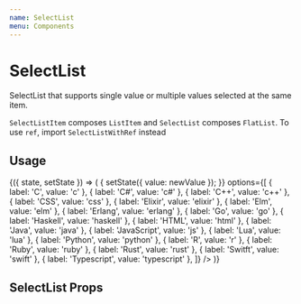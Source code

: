 ```yaml
---
name: SelectList
menu: Components
---
```




# SelectList

SelectList that supports single value or multiple values selected at the same item.

`SelectListItem` composes `ListItem` and `SelectList` composes `FlatList`.
To use `ref`, import `SelectListWithRef` instead

## Usage

<Playground>
  <State initial={{ value: ['c', 'js', 'go'] }}>
    {({ state, setState }) => (
      <Box height={300}>
        <SelectList
          value={state.value}
          onValueChange={(newValue, itemIndex) => {
            setState({ value: newValue });
          }}
          options={[
            { label: 'C', value: 'c' },
            { label: 'C#', value: 'c#' },
            { label: 'C++', value: 'c++' },
            { label: 'CSS', value: 'css' },
            { label: 'Elixir', value: 'elixir' },
            { label: 'Elm', value: 'elm' },
            { label: 'Erlang', value: 'erlang' },
            { label: 'Go', value: 'go' },
            { label: 'Haskell', value: 'haskell' },
            { label: 'HTML', value: 'html' },
            { label: 'Java', value: 'java' },
            { label: 'JavaScript', value: 'js' },
            { label: 'Lua', value: 'lua' },
            { label: 'Python', value: 'python' },
            { label: 'R', value: 'r' },
            { label: 'Ruby', value: 'ruby' },
            { label: 'Rust', value: 'rust' },
            { label: 'Switft', value: 'swift' },
            { label: 'Typescript', value: 'typescript' },
          ]}
        />
      </Box>
    )}
  </State>
</Playground>

## SelectList Props

<Props of={SelectList} />
